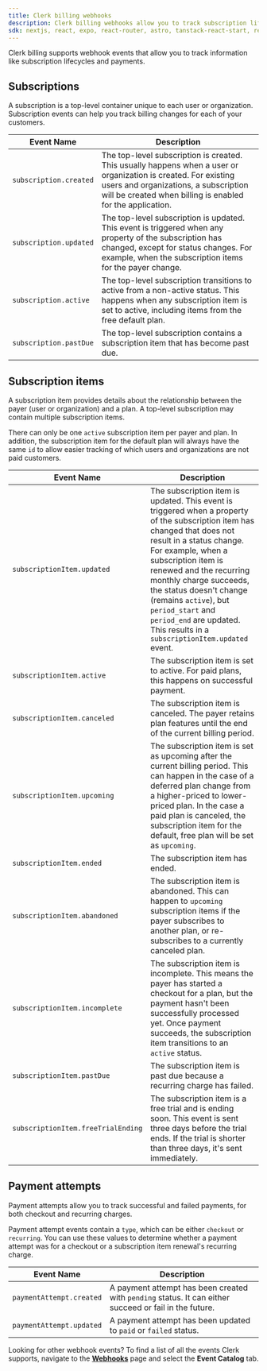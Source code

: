 ```yaml
---
title: Clerk billing webhooks
description: Clerk billing webhooks allow you to track subscription lifecycles and monitor payment attempts.
sdk: nextjs, react, expo, react-router, astro, tanstack-react-start, remix, nuxt, vue, js-frontend, expressjs, fastify, js-backend
---
```


<Include src="_partials/billing/billing-experimental" />

Clerk billing supports webhook events that allow you to track information like subscription lifecycles and payments.

## Subscriptions

A subscription is a top-level container unique to each user or organization. Subscription events can help you track billing changes for each of your customers.

| Event Name | Description |
| - | - |
| `subscription.created` | The top-level subscription is created. This usually happens when a user or organization is created. For existing users and organizations, a subscription will be created when billing is enabled for the application. |
| `subscription.updated` | The top-level subscription is updated. This event is triggered when any property of the subscription has changed, except for status changes. For example, when the subscription items for the payer change. |
| `subscription.active` | The top-level subscription transitions to active from a non-active status. This happens when any subscription item is set to active, including items from the free default plan. |
| `subscription.pastDue` | The top-level subscription contains a subscription item that has become past due. |

## Subscription items

A subscription item provides details about the relationship between the payer (user or organization) and a plan. A top-level subscription may contain multiple subscription items.

There can only be one `active` subscription item per payer and plan. In addition, the subscription item for the default plan will always have the same `id` to allow easier tracking of which users and organizations are not paid customers.

| Event Name | Description |
| - | - |
| `subscriptionItem.updated` | The subscription item is updated. This event is triggered when a property of the subscription item has changed that does not result in a status change. For example, when a subscription item is renewed and the recurring monthly charge succeeds, the status doesn't change (remains `active`), but `period_start` and `period_end` are updated. This results in a `subscriptionItem.updated` event. |
| `subscriptionItem.active` | The subscription item is set to active. For paid plans, this happens on successful payment. |
| `subscriptionItem.canceled` | The subscription item is canceled. The payer retains plan features until the end of the current billing period. |
| `subscriptionItem.upcoming` | The subscription item is set as upcoming after the current billing period. This can happen in the case of a deferred plan change from a higher-priced to lower-priced plan. In the case a paid plan is canceled, the subscription item for the default, free plan will be set as `upcoming`. |
| `subscriptionItem.ended` | The subscription item has ended. |
| `subscriptionItem.abandoned` | The subscription item is abandoned. This can happen to `upcoming` subscription items if the payer subscribes to another plan, or re-subscribes to a currently canceled plan. |
| `subscriptionItem.incomplete` | The subscription item is incomplete. This means the payer has started a checkout for a plan, but the payment hasn't been successfully processed yet. Once payment succeeds, the subscription item transitions to an `active` status. |
| `subscriptionItem.pastDue` | The subscription item is past due because a recurring charge has failed. |
| `subscriptionItem.freeTrialEnding` | The subscription item is a free trial and is ending soon. This event is sent three days before the trial ends. If the trial is shorter than three days, it's sent immediately. |

## Payment attempts

Payment attempts allow you to track successful and failed payments, for both checkout and recurring charges.

Payment attempt events contain a `type`, which can be either `checkout` or `recurring`. You can use these values to determine whether a payment attempt was for a checkout or a subscription item renewal's recurring charge.

| Event Name | Description |
| - | - |
| `paymentAttempt.created` | A payment attempt has been created with `pending` status. It can either succeed or fail in the future. |
| `paymentAttempt.updated` | A payment attempt has been updated to `paid` or `failed` status. |

Looking for other webhook events? To find a list of all the events Clerk supports, navigate to the [**Webhooks**](https://dashboard.clerk.com/~/webhooks) page and select the **Event Catalog** tab.
